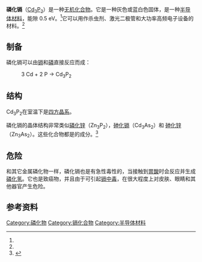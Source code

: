 {{short description|镉和磷组成的化合物}}
{{chembox
| Name =
| Reference = 
| ImageFile = Zn3P2structure.jpg
| ImageSize = 
| ImageName = 
| OtherNames = 二磷化三镉
|Section1={{Chembox Identifiers
| ChemSpiderID_Ref =
| UNII_Ref = 
| UNII = 
| PubChem = 159393
| ChemSpiderID = 140173
| DTXSID = DTXSID401010274
| EC_number = 234-595-5
| InChI = 1S/3Cd. 2P/q3*+2;2*-3
| InChIKey = BYWFNUBYQJKAKF-UHFFFAOYSA-N
| SMILES = [Cd+2].[Cd+2].[Cd+2].[P-3].[P-3]
| StdInChI_Ref =
| StdInChI = 
| StdInChIKey_Ref = 
| StdInChIKey =
| CASNo_Ref = 
| CASNo = 12014-28-7
| CASNo_Comment = 
| CASNo1_Ref = 
| CASNo1 = 
| CASNo1_Comment = 
| CASNo2_Ref = 
| CASNo2 = 
| CASNo2_Comment = 
  }}
|Section2={{Chembox Properties
| Formula = Cd<sub>3</sub>P<sub>2</sub>
| MolarMass = 399.178
| Appearance = 蓝白色<ref name="azom">{{Cite web|url=https://www.azom.com/article.aspx?ArticleID=8413|title=Cadmium Phosphide (Cd3P2) Semiconductors|date=2013-08-19|access-date=2020-10-25|website=azom.com|archive-date=2020-10-30|archive-url=https://web.archive.org/web/20201030120844/https://www.azom.com/article.aspx?ArticleID=8413|dead-url=no}}</ref> 或灰色<ref>{{Cite web|url=https://www.americanelements.com/cadmium-phosphide-cd3p2-12014-28-7|title=Cadmium Phosphide Cd3P2|access-date=2020-10-25|website=americanelements.com|archive-date=2020-10-28|archive-url=https://web.archive.org/web/20201028221908/https://www.americanelements.com/cadmium-phosphide-cd3p2-12014-28-7|dead-url=no}}</ref>固体
| Density = 5.96 g/cm<sup>3</sup><ref name="azom"/>
| Solubility = 
| SolubleOther = 
| MeltingPtC = 700
| Melting_notes=<ref name="azom"/>
| BoilingPtC = 
| ElectronMobility = 1500 cm<sup>2</sup>/Vs<ref name="azom"/>
| RefractIndex = 3.88<ref name="azom"/>
 }}
|Section3={{Chembox Structure
| CrystalStruct = [[四方|四方]]，[[Pearson_symbol|tP40]]
| SpaceGroup = P4<sub>2</sub>/nmc, No. 137
  }}
|Section7={{Chembox Hazards
| EUClass =
| GHSPictograms = {{GHS07}}{{GHS08}}{{GHS09}}
| GHSSignalWord = Warning
| HPhrases = {{H-phrases|302|312|314|318|332|350|370|400|410}}
| PPhrases = {{P-phrases|201|202|210|233|261|264|270|271|273|280|301+312|302+352|304+340|308+313|312|330|362+364|391|405|501}}
| NFPA-H = 
| NFPA-R = 
| NFPA-F = 
| NFPA-S =
 }}
}}

'''磷化镉'''（[[镉|Cd<sub>3</sub>]][[磷|P<sub>2</sub>]]）是一种[[无机化合物|无机化合物]]。它是一种灰色或蓝白色固体，是一种[[半导体材料|半导体材料]]，能隙 0.5 eV。<ref name="azom"/>它可以用作杀虫剂、激光二极管和大功率高频电子设备的材料。<ref name="azom"/>

==制备==
磷化镉可以由[[镉|镉]]和[[磷|磷]]直接反应而成：
:3 Cd  +  2 P   →   Cd<sub>3</sub>P<sub>2</sub>

==结构==
Cd<sub>3</sub>P<sub>2</sub>在室温下是[[四方晶系|四方晶系]]。

磷化镉的晶体结构非常类似[[磷化锌|磷化锌]]（Zn<sub>3</sub>P<sub>2</sub>），[[砷化镉|砷化镉]]（Cd<sub>3</sub>As<sub>2</sub>）和 [[砷化锌|砷化锌]] （Zn<sub>3</sub>As<sub>2</sub>）。这些化合物都是{{le|磷砷化镉锌|Zinc cadmium phosphide arsenide|Zn-Cd-P-As 四元结构}}的成分。<ref name="Trukhan">{{Cite journal|title=Compounds and solid solutions of the Zn-Cd-P-As system in semiconductor electronics|journal=Inorganic Materials|last1=Trukhan|first1=V. M.|volume=50|pages=868–873|last2=Izotov|first2=A. D.|issue=9|doi=10.1134/S0020168514090143|year=2014|last3=Shoukavaya|first3=T. V.|s2cid=94409384}}</ref>

== 危险 ==
和其它金属磷化物一样，磷化镉也是有急性毒性的，当接触到[[胃酸|胃酸]]时会反应并生成[[磷化氢|磷化氢]]。它也是致癌物，并且由于可引起[[镉中毒|镉中毒]]，在很大程度上对皮肤、眼睛和其他器官产生危险。

==参考资料==
{{Reflist}}

{{镉化合物}}
{{磷化物}}

[[Category:磷化物|Category:磷化物]]
[[Category:镉化合物|Category:镉化合物]]
[[Category:半导体材料|Category:半导体材料]]